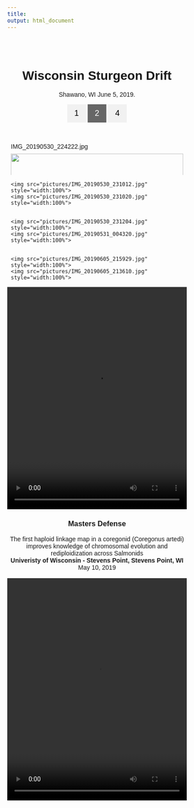 ```yaml
---
title:
output: html_document
---
```

<html>
<head>
<meta name="viewport" content="width=device-width, initial-scale=1.0">
<style>
* {
  box-sizing: border-box;
}

body {
  margin: 0;
  font-family: Arial, Helvetica, sans-serif;
}

.header {
  text-align: center;
  padding: 32px;
}

.row {
  display: -ms-flexbox; /* IE 10 */
  display: flex;
  -ms-flex-wrap: wrap; /* IE 10 */
  flex-wrap: wrap;
  padding: 0 4px;
}

/* Create two equal columns that sits next to each other */
.column {
  -ms-flex: 50%; /* IE 10 */
  flex: 50%;
  padding: 0 4px;
}

.column img {
  margin-top: 8px;
  vertical-align: middle;
}

/* Style the buttons */
.btn {
  border: none;
  outline: none;
  padding: 10px 16px;
  background-color: #f1f1f1;
  cursor: pointer;
  font-size: 18px;
}

.btn:hover {
  background-color: #ddd;
}

.btn.active {
  background-color: #666;
  color: white;
}
</style>
</head>
<body>

<!-- Header -->
<div class="header" id="myHeader">
  <h1>Wisconsin Sturgeon Drift</h1>
  <p>Shawano, WI June 5, 2019.</p>
  <button class="btn" onclick="one()">1</button>
  <button class="btn active" onclick="two()">2</button>
  <button class="btn" onclick="four()">4</button>
</div>

<!-- Photo Grid -->
<div class="row"> 
  <div class="column">
  IMG_20190530_224222.jpg
    <img src="pictures/IMG_20190530_200232.jpg" style="width:100%">
    <img src="pictures/IMG_20190530_224222.jpg" style="width:100%">
  </div>
  <div class="column">
    <img src="pictures/IMG_20190530_231012.jpg" style="width:100%">
    <img src="pictures/IMG_20190530_231020.jpg" style="width:100%">
  </div>  
  <div class="column">
    <img src="pictures/IMG_20190530_231204.jpg" style="width:100%">
    <img src="pictures/IMG_20190531_004320.jpg" style="width:100%">
  </div>
  <div class="column">
    <img src="pictures/IMG_20190605_215929.jpg" style="width:100%">
    <img src="pictures/IMG_20190605_213610.jpg" style="width:100%">
  </div>
</div>

<script>
// Get the elements with class="column"
var elements = document.getElementsByClassName("column");

// Declare a loop variable
var i;

// Full-width images
function one() {
    for (i = 0; i < elements.length; i++) {
    elements[i].style.msFlex = "100%";  // IE10
    elements[i].style.flex = "100%";
  }
}

// Two images side by side
function two() {
  for (i = 0; i < elements.length; i++) {
    elements[i].style.msFlex = "50%";  // IE10
    elements[i].style.flex = "50%";
  }
}

// Four images side by side
function four() {
  for (i = 0; i < elements.length; i++) {
    elements[i].style.msFlex = "25%";  // IE10
    elements[i].style.flex = "25%";
  }
}

// Add active class to the current button (highlight it)
var header = document.getElementById("myHeader");
var btns = header.getElementsByClassName("btn");
for (var i = 0; i < btns.length; i++) {
  btns[i].addEventListener("click", function() {
    var current = document.getElementsByClassName("active");
    current[0].className = current[0].className.replace(" active", "");
    this.className += " active";
  });
}
</script>

<center>
<video width=100% height="500" controls>
  <source src="pictures/62496104_874684099539510_5830227868588304594_n.mp4" type="video/mp4">
</video>




### __Masters Defense__<br/>
The first haploid linkage map in a coregonid (Coregonus artedi) improves knowledge of chromosomal evolution and rediploidization across Salmonids </br>
__Univeristy of Wisconsin - Stevens Point, Stevens Point, WI__<br/>
May 10, 2019   
<br/>
<video width=100% height="500" controls>
  <source src="masters_defense.mp4" type="video/mp4">
</video>
